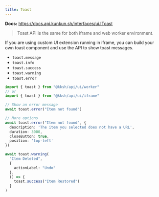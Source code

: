 ```yaml
---
title: Toast
---
```


**Docs:** https://docs.api.kunkun.sh/interfaces/ui.IToast

> Toast API is the same for both iframe and web worker environment.

If you are using custom UI extension running in iframe, you can build your own toast component and use the API to show toast messages.

- `toast.message`
- `toast.info`
- `toast.success`
- `toast.warning`
- `toast.error`

```ts
import { toast } from "@kksh/api/ui/worker"
// or
import { toast } from "@kksh/api/ui/iframe"

// Show an error message
await toast.error("Item not found")

// More options
await toast.error("Item not found", {
  description: 'The item you selected does not have a URL',
  duration: 3000,
  closeButton: true,
  position: 'top-left'
})

await toast.warning(
  "Item Deleted",
  {
    actionLabel: "Undo"
  },
  () => {
    toast.success("Item Restored")
  }
)
```

